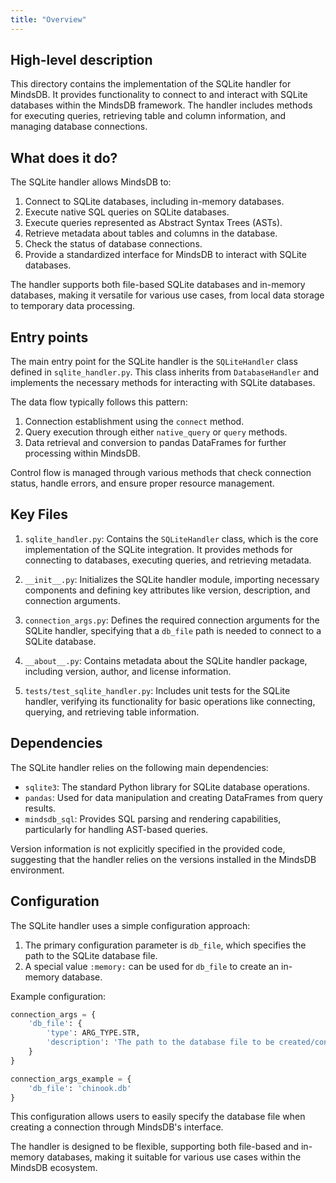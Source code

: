```yaml
---
title: "Overview"
---
```


## High-level description
This directory contains the implementation of the SQLite handler for MindsDB. It provides functionality to connect to and interact with SQLite databases within the MindsDB framework. The handler includes methods for executing queries, retrieving table and column information, and managing database connections.

## What does it do?
The SQLite handler allows MindsDB to:
1. Connect to SQLite databases, including in-memory databases.
2. Execute native SQL queries on SQLite databases.
3. Execute queries represented as Abstract Syntax Trees (ASTs).
4. Retrieve metadata about tables and columns in the database.
5. Check the status of database connections.
6. Provide a standardized interface for MindsDB to interact with SQLite databases.

The handler supports both file-based SQLite databases and in-memory databases, making it versatile for various use cases, from local data storage to temporary data processing.

## Entry points
The main entry point for the SQLite handler is the `SQLiteHandler` class defined in `sqlite_handler.py`. This class inherits from `DatabaseHandler` and implements the necessary methods for interacting with SQLite databases.

The data flow typically follows this pattern:
1. Connection establishment using the `connect` method.
2. Query execution through either `native_query` or `query` methods.
3. Data retrieval and conversion to pandas DataFrames for further processing within MindsDB.

Control flow is managed through various methods that check connection status, handle errors, and ensure proper resource management.

## Key Files
1. `sqlite_handler.py`: Contains the `SQLiteHandler` class, which is the core implementation of the SQLite integration. It provides methods for connecting to databases, executing queries, and retrieving metadata.

2. `__init__.py`: Initializes the SQLite handler module, importing necessary components and defining key attributes like version, description, and connection arguments.

3. `connection_args.py`: Defines the required connection arguments for the SQLite handler, specifying that a `db_file` path is needed to connect to a SQLite database.

4. `__about__.py`: Contains metadata about the SQLite handler package, including version, author, and license information.

5. `tests/test_sqlite_handler.py`: Includes unit tests for the SQLite handler, verifying its functionality for basic operations like connecting, querying, and retrieving table information.

## Dependencies
The SQLite handler relies on the following main dependencies:
- `sqlite3`: The standard Python library for SQLite database operations.
- `pandas`: Used for data manipulation and creating DataFrames from query results.
- `mindsdb_sql`: Provides SQL parsing and rendering capabilities, particularly for handling AST-based queries.

Version information is not explicitly specified in the provided code, suggesting that the handler relies on the versions installed in the MindsDB environment.

## Configuration
The SQLite handler uses a simple configuration approach:

1. The primary configuration parameter is `db_file`, which specifies the path to the SQLite database file.
2. A special value `:memory:` can be used for `db_file` to create an in-memory database.

Example configuration:
```python
connection_args = {
    'db_file': {
        'type': ARG_TYPE.STR,
        'description': 'The path to the database file to be created/connected to. Use ":memory:" for an in-memory database.'
    }
}

connection_args_example = {
    'db_file': 'chinook.db'
}
```

This configuration allows users to easily specify the database file when creating a connection through MindsDB's interface.

The handler is designed to be flexible, supporting both file-based and in-memory databases, making it suitable for various use cases within the MindsDB ecosystem.